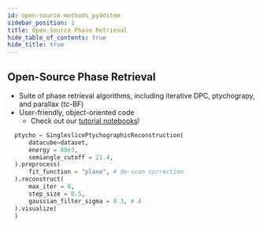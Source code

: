 ```yaml
---
id: open-source-methods_py4dstem
sidebar_position: 1
title: Open-Source Phase Retrieval
hide_table_of_contents: true
hide_title: true
---
```



## Open-Source Phase Retrieval

<Figure>
<Py4DSTEMImage width="100%" height="auto"/>
</Figure>

- Suite of phase retrieval algorithms, including iterative DPC, ptychograpy, and parallax (tc-BF)
- User-friendly, object-oriented code
  - Check out our [tutorial notebooks](https://github.com/py4dstem/py4DSTEM_tutorials/tree/main/notebooks)!  

```python  
  ptycho = SingleslicePtychographicReconstruction(
      datacube=dataset,
      energy = 80e3,
      semiangle_cutoff = 21.4,
  ).preprocess(
      fit_function = "plane", # de-scan correction
  ).reconstruct(
      max_iter = 8,
      step_size = 0.5,
      gaussian_filter_sigma = 0.3, # A
  ).visualize(
  )
```
